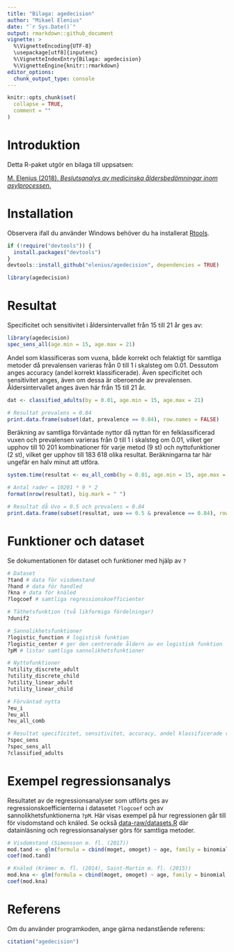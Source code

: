 ```yaml
---
title: "Bilaga: agedecision"
author: "Mikael Elenius"
date: "`r Sys.Date()`"
output: rmarkdown::github_document
vignette: >
  %\VignetteEncoding{UTF-8}
  \usepackage[utf8]{inputenc}
  %\VignetteIndexEntry{Bilaga: agedecision}
  %\VignetteEngine{knitr::rmarkdown}
editor_options: 
  chunk_output_type: console
---
```


```r
knitr::opts_chunk$set(
  collapse = TRUE,
  comment = ""
)
```

# Introduktion

Detta R-paket utgör en bilaga till uppsatsen:

[M. Elenius (2018). *Beslutsanalys av medicinska åldersbedömningar inom asylprocessen*.](http://www.diva-portal.org/)

# Installation

Observera ifall du använder Windows behöver du ha installerat [Rtools](https://cran.r-project.org/bin/windows/Rtools/).

```r
if (!require("devtools")) {
  install.packages("devtools")
}
devtools::install_github("elenius/agedecision", dependencies = TRUE)

library(agedecision)

```


# Resultat

Specificitet och sensitivitet i åldersintervallet från 15 till 21 år ges av:

```r
library(agedecision)
spec_sens_all(age.min = 15, age.max = 21)

```

Andel som klassificeras som vuxna, både korrekt och felaktigt för samtliga metoder då prevalensen varieras från 0 till 1 i skalsteg om 0.01. Dessutom anges accuracy (andel korrekt klassificerade). Även specificitet och sensitivitet anges, även om dessa är oberoende av prevalensen. Åldersintervallet anges även här från 15 till 21 år.

```r
dat <- classified_adults(by = 0.01, age.min = 15, age.max = 21)

# Resultat prevalens = 0.84
print.data.frame(subset(dat, prevalence == 0.84), row.names = FALSE)

```

Beräkning av samtliga förväntade nyttor då nyttan för en felklassificerad vuxen och prevalensen varieras från 0 till 1 i skalsteg om 0.01, vilket ger upphov till 10 201 kombinationer för varje metod (9 st) och nyttofunktioner (2 st), vilket ger upphov till 183 618 olika resultat. Beräkningarna tar här ungefär en halv minut att utföra.

```r
system.time(resultat <- eu_all_comb(by = 0.01, age.min = 15, age.max = 21))

# Antal rader = 10201 * 9 * 2
format(nrow(resultat), big.mark = " ")

# Resultat då Uvo = 0.5 och prevalens = 0.84
print.data.frame(subset(resultat, uvo == 0.5 & prevalence == 0.84), row.names = FALSE)

```

# Funktioner och dataset

Se dokumentationen för dataset och funktioner med hjälp av `?`

```r

# Dataset
?tand # data för visdomstand
?hand # data för handled
?kna # data för knäled
?logcoef # samtliga regressionskoefficienter

# Täthetsfunktion (två likformiga fördelningar)
?dunif2

# Sannolikhetsfunktioner
?logistic_function # logistisk funktion
?logistic_center # ger den centrerade åldern av en logistisk funktion
?pM # listar samtliga sannolikhetsfunktioner

# Nyttofunktioner
?utility_discrete_adult 
?utility_discrete_child
?utility_linear_adult
?utility_linear_child

# Förväntad nytta
?eu_i
?eu_all
?eu_all_comb

# Resultat specificitet, sensitivitet, accuracy, andel klassificerade vuxna
?spec_sens
?spec_sens_all
?classified_adults


```

# Exempel regressionsanalys

Resultatet av de regressionsanalyser som utförts ges av regressionskoefficienterna i datasetet `?logcoef` och av sannolikhetsfunktionerna `?pM`. Här visas exempel på hur regressionen går till för visdomstand och knäled. Se också [data-raw/datasets.R](data-raw/datasets.R) där datainläsning och regressionsanalyser görs för samtliga metoder.

```r
# Visdomstand (Simonsson m. fl. (2017))
mod.tand <- glm(formula = cbind(moget, omoget) ~ age, family = binomial, data = tand)
coef(mod.tand)

# Knäled (Krämer m. fl. (2014), Saint-Martin m. fl. (2015))
mod.kna <- glm(formula = cbind(moget, omoget) ~ age, family = binomial, data = kna)
coef(mod.kna)

```


# Referens

Om du använder programkoden, ange gärna nedanstående referens:

```r
citation("agedecision")

```




